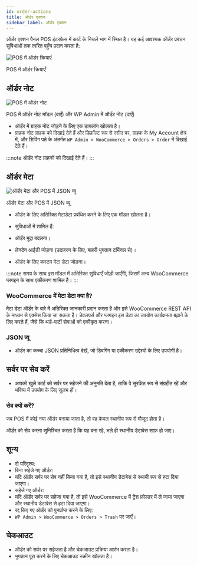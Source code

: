 ```yaml
---
id: order-actions
title: ऑर्डर एक्शन
sidebar_label: ऑर्डर एक्शन
---
```



ऑर्डर एक्शन पैनल POS इंटरफ़ेस में कार्ट के निचले भाग में स्थित है। यह कई आवश्यक ऑर्डर प्रबंधन सुविधाओं तक त्वरित पहुँच प्रदान करता है:

<div class="image-container">
<Image
alt="POS में ऑर्डर क्रियाएँ"
img="/img/order-actions.png"
/>
<p class="image-caption">POS में ऑर्डर क्रियाएँ</p>
</div>

## ऑर्डर नोट

<div class="image-container">
<Image
alt="POS में ऑर्डर नोट"
img="/img/order-note.png"
style={{maxHeight: 500}}
/>
<p class="image-caption">POS में ऑर्डर नोट मॉडल (बाएँ) और WP Admin में ऑर्डर नोट (दाएँ)</p>
</div>

- ऑर्डर में ग्राहक नोट जोड़ने के लिए एक डायलॉग खोलता है।
- ग्राहक नोट ग्राहक को दिखाई देते हैं और डिफ़ॉल्ट रूप से रसीद पर, ग्राहक के My Account क्षेत्र में, और शिपिंग पते के अंतर्गत `WP Admin > WooCommerce > Orders > Order` में दिखाई देते हैं।

:::note
ऑर्डर नोट ग्राहकों को दिखाई देते हैं।
:::

## ऑर्डर मेटा

<div class="image-container">
<Image
alt="ऑर्डर मेटा और POS में JSON व्यू"
img="/img/order-meta.png"
style={{maxHeight: 500}}
/>
<p class="image-caption">ऑर्डर मेटा और POS में JSON व्यू</p>
</div>

- ऑर्डर के लिए अतिरिक्त मेटाडेटा प्रबंधित करने के लिए एक मॉडल खोलता है।

- सुविधाओं में शामिल हैं:

- ऑर्डर मुद्रा बदलना।

- लेनदेन आईडी जोड़ना (उदाहरण के लिए, बाहरी भुगतान टर्मिनल से)।

- ऑर्डर के लिए कस्टम मेटा डेटा जोड़ना।

:::note
समय के साथ इस मॉडल में अतिरिक्त सुविधाएँ जोड़ी जाएँगी, जिसमें अन्य WooCommerce प्लगइन के साथ एकीकरण शामिल है।
:::

### WooCommerce में मेटा डेटा क्या है?

मेटा डेटा ऑर्डर के बारे में अतिरिक्त जानकारी प्रदान करता है और इसे WooCommerce REST API के माध्यम से एक्सेस किया जा सकता है। डेवलपर्स और प्लगइन इस डेटा का उपयोग कार्यक्षमता बढ़ाने के लिए करते हैं, जैसे कि थर्ड-पार्टी सेवाओं को एकीकृत करना।

### JSON व्यू

- ऑर्डर का कच्चा JSON प्रतिनिधित्व देखें, जो डिबगिंग या एकीकरण उद्देश्यों के लिए उपयोगी है।

## सर्वर पर सेव करें

- आपको खुले कार्ट को सर्वर पर सहेजने की अनुमति देता है, ताकि वे सुरक्षित रूप से संग्रहीत रहें और भविष्य में उपयोग के लिए सुलभ हों।

### सेव क्यों करें?

जब POS में कोई नया ऑर्डर बनाया जाता है, तो वह केवल स्थानीय रूप से मौजूद होता है।

ऑर्डर को सेव करना सुनिश्चित करता है कि यह बना रहे, भले ही स्थानीय डेटाबेस साफ़ हो जाए।

## शून्य

- दो परिदृश्य:
- बिना सहेजे गए ऑर्डर:
- यदि ऑर्डर सर्वर पर सेव नहीं किया गया है, तो इसे स्थानीय डेटाबेस से स्थायी रूप से हटा दिया जाएगा।
- सहेजे गए ऑर्डर:
- यदि ऑर्डर सर्वर पर सहेजा गया है, तो इसे WooCommerce में ट्रैश फ़ोल्डर में ले जाया जाएगा और स्थानीय डेटाबेस से हटा दिया जाएगा।
- रद्द किए गए ऑर्डर को पुनर्प्राप्त करने के लिए:
- `WP Admin > WooCommerce > Orders > Trash` पर जाएँ।

## चेकआउट

- ऑर्डर को सर्वर पर सहेजता है और चेकआउट प्रक्रिया आरंभ करता है।
- भुगतान पूरा करने के लिए चेकआउट स्क्रीन खोलता है।
